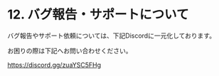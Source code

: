# 12. バグ報告・サポートについて

バグ報告やサポート依頼については、下記Discordに一元化しております。

お困りの際は下記へお問い合わせください。

https://discord.gg/zuaYSC5FHg